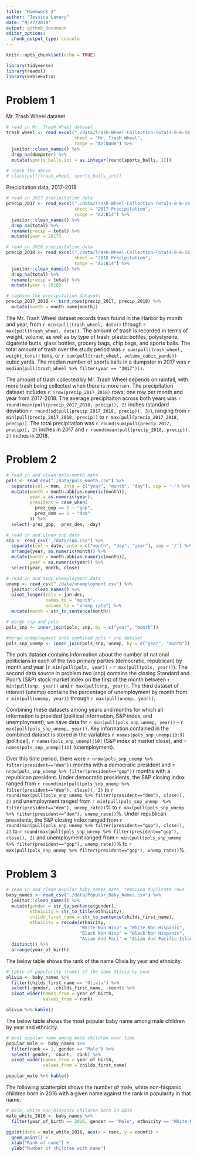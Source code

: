 ```yaml
---
title: "Homework 2"
author: "Jessica Lavery"
date: "9/27/2019"
output: github_document
editor_options: 
  chunk_output_type: console
---
```


```r
knitr::opts_chunk$set(echo = TRUE)

library(tidyverse)
library(readxl)
library(kableExtra)

```

# Problem 1

Mr. Trash Wheel dataset

```r
# read in Mr. Trash Wheel dataset
trash_wheel <- read_excel("./data/Trash-Wheel-Collection-Totals-8-6-19.xlsx", 
                          sheet = "Mr. Trash Wheel",
                          range = "A2:N408") %>% 
  janitor::clean_names() %>% 
  drop_na(dumpster) %>% 
  mutate(sports_balls_int = as.integer(round(sports_balls, 1)))

# check the above
# class(pull(trash_wheel, sports_balls_int))
```

Precipitation data, 2017-2018

```r
# read in 2017 precipitation data
precip_2017 <- read_excel("./data/Trash-Wheel-Collection-Totals-8-6-19.xlsx", 
                          sheet = "2017 Precipitation",
                          range = "A2:B14") %>% 
  janitor::clean_names() %>% 
  drop_na(total) %>% 
  rename(precip = total) %>% 
  mutate(year = 2017)

# read in 2018 precipitation data
precip_2018 <- read_excel("./data/Trash-Wheel-Collection-Totals-8-6-19.xlsx", 
                          sheet = "2018 Precipitation",
                          range = "A2:B14") %>% 
  janitor::clean_names() %>% 
  drop_na(total) %>% 
  rename(precip = total) %>% 
  mutate(year = 2018)

# combine the precipitation datasets 
precip_2017_2018 <- bind_rows(precip_2017, precip_2018) %>% 
  mutate(month = month.name[month])
```

The Mr. Trash Wheel dataset records trash found in the Harbor by month and year, from `r min(pull(trash_wheel, date))` through `r max(pull(trash_wheel, date))`. The amount of trash is recorded in terms of weight, volume, as well as by type of trash: plastic bottles, polystyrene, cigarette butts, glass bottles, grocery bags, chip bags, and sports balls. The total amount of trash over the study period was `r sum(pull(trash_wheel, weight_tons))` tons, or `r sum(pull(trash_wheel, volume_cubic_yards))` cubic yards. The median number of sports balls in a dumpster in 2017 was `r median(pull(trash_wheel %>% filter(year == "2017")))`.

The amount of trash collected by Mr. Trash Wheel depends on rainfall, with more trash being collected when there is more rain. The precipitation dataset includes `r nrow(precip_2017_2018)` rows; one row per month and year from 2017-2018. The average precipitaiton across both years was `r round(mean(pull(precip_2017_2018, precip)), 2)` inches (standard deviation `r round(sd(pull(precip_2017_2018, precip)), 3)`), ranging from `r min(pull(precip_2017_2018, precip))` to `r max(pull(precip_2017_2018, precip))`. The total precipitation was `r round(sum(pull(precip_2017, precip)), 2)` inches in 2017 and `r round(mean(pull(precip_2018, precip)), 2)` inches in 2018. 

# Problem 2

```r
# read in and clean pols-month data
pols <- read_csv("./data/pols-month.csv") %>% 
  separate(col = mon, into = c("year", "month", "day"), sep = '-') %>% 
  mutate(month = month.abb[as.numeric(month)],
         year = as.numeric(year), 
         president = case_when(
           prez_gop == 1 ~ "gop",
           prez_dem == 1 ~ "dem"
         )) %>% 
  select(-prez_gop, -prez_dem, -day)

# read in and clean snp data
snp <- read_csv("./data/snp.csv") %>% 
  separate(col = date, into = c("month", "day", "year"), sep = '/') %>% 
  arrange(year, as.numeric(month)) %>% 
  mutate(month = month.abb[as.numeric(month)],
         year = as.numeric(year)) %>% 
  select(year, month, close)

# read in and tidy unemployment data
unemp <- read_csv("./data/unemployment.csv") %>% 
  janitor::clean_names() %>% 
  pivot_longer(cols = jan:dec,
               names_to = "month",
               values_to = "unemp_rate") %>% 
  mutate(month = str_to_sentence(month))

# merge snp and pols
pols_snp <- inner_join(pols, snp, by = c("year", "month"))

#merge unemployment onto combined pols + snp dataset
pols_snp_unemp <- inner_join(pols_snp, unemp, by = c("year", "month"))
```

The pols dataset contains information about the number of national politicians in each of the two primary parties (democratic, republican) by month and year (`r min(pull(pols, year))` - `r max(pull(pols, year))`). The second data source in problem two (snp) contains the closing Standard and Poor's (S&P) stock market index on the first of the month between `r min(pull(snp, year))` and `r max(pull(snp, year))`. The third dataset of interest (unemp) contains the percentage of unemployment by month from `r min(pull(unemp, year))` through `r max(pull(unemp, year))`.  

Combining these datasets among years and months for which all information is provided (political information, S&P index, and unemployment), we have data for `r min(pull(pols_snp_unemp, year))` - `r max(pull(pols_snp_unemp, year))`. Key information contained in the combined dataset is stored in the variables `r names(pols_snp_unemp)[3:9]` (political), `r names(pols_snp_unemp)[10]` (S&P index at market close), and `r names(pols_snp_unemp)[11]` (unemployment). 

Over this time period, there were `r nrow(pols_snp_unemp %>% filter(president=="dem"))` months with a democratic president and `r nrow(pols_snp_unemp %>% filter(president=="gop"))` months with a republican president. Under democratic presidents, the S&P closing index ranged from `r round(min(pull(pols_snp_unemp %>% filter(president=="dem"), close)), 2)` to `r round(max(pull(pols_snp_unemp %>% filter(president=="dem"), close)), 2)` and unemployment ranged from `r min(pull(pols_snp_unemp  %>% filter(president=="dem"), unemp_rate))`% to `r max(pull(pols_snp_unemp %>% filter(president=="dem"), unemp_rate))`%. Under republican presidents, the S&P closing index ranged from `r round(min(pull(pols_snp_unemp %>% filter(president=="gop"), close)), 2)` to `r round(max(pull(pols_snp_unemp %>% filter(president=="gop"), close)), 2)` and unemployment ranged from `r min(pull(pols_snp_unemp %>% filter(president=="gop"), unemp_rate))`% to `r max(pull(pols_snp_unemp %>% filter(president=="gop"), unemp_rate))`%. 

# Problem 3
```r
# read in and clean popular baby names data, removing duplicate rows
baby_names <- read_csv("./data/Popular_Baby_Names.csv") %>%
  janitor::clean_names() %>% 
  mutate(gender = str_to_sentence(gender),
         ethnicity = str_to_title(ethnicity),
         childs_first_name = str_to_sentence(childs_first_name),
         ethnicity = recode(ethnicity, 
                            "White Non Hisp" = "White Non Hispanic",
                            "Black Non Hisp" = "Black Non Hispanic",
                            "Asian And Paci" = "Asian And Pacific Islander")) %>% 
  distinct() %>% 
  arrange(year_of_birth)
```

The below table shows the rank of the name Olivia by year and ethnicity.
```r
# table of popularity (rank) of the name Olivia by year
olivia <- baby_names %>% 
  filter(childs_first_name == "Olivia") %>% 
  select(-gender, -childs_first_name, -count) %>% 
  pivot_wider(names_from = year_of_birth,
              values_from = rank)

olivia %>% kable()
```

The below table shows the most popular baby name among male children by year and ethnicity.
```r
# most popular name among male children over time
popular_male <- baby_names %>% 
  filter(rank == 1, gender == "Male") %>% 
  select(-gender, -count, -rank) %>% 
  pivot_wider(names_from = year_of_birth,
              values_from = childs_first_name)

popular_male %>% kable()
```

The following scatterplot shows the number of male, white non-hispanic children born in 2016 with a given name against the rank in popularity in that name. 

```r
# male, white non-hispanic children born in 2016
male_white_2016 <- baby_names %>% 
  filter(year_of_birth == 2016, gender == "Male", ethnicity == "White Non Hispanic")

ggplot(data = male_white_2016, aes(x = rank, y = count)) +
  geom_point() + 
  xlab("Rank of name") +
  ylab("Number of children with name")
```

